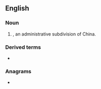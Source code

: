 ==English==

===Noun===
{{en-noun}}

# {{lb|en|archaic}} {{alt form|xian|lang=en|nodot=a}}, an administrative subdivision of China.

===Derived terms===
* {{l|en|P'i Hsien}}

===Anagrams===
* {{anagrams|en|a=ehins|Enshi|Heins|Hines|NIEHS|Shine|shine}}
